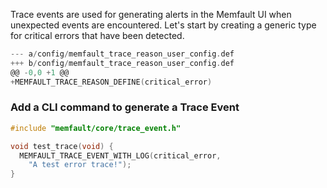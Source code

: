 Trace events are used for generating alerts in the Memfault UI when unexpected events
are encountered. Let's start by creating a generic type for critical errors that have been detected.

```c
--- a/config/memfault_trace_reason_user_config.def
+++ b/config/memfault_trace_reason_user_config.def
@@ -0,0 +1 @@
+MEMFAULT_TRACE_REASON_DEFINE(critical_error)
```

### Add a CLI command to generate a Trace Event

```c
#include "memfault/core/trace_event.h"

void test_trace(void) {
  MEMFAULT_TRACE_EVENT_WITH_LOG(critical_error,
    "A test error trace!");
}